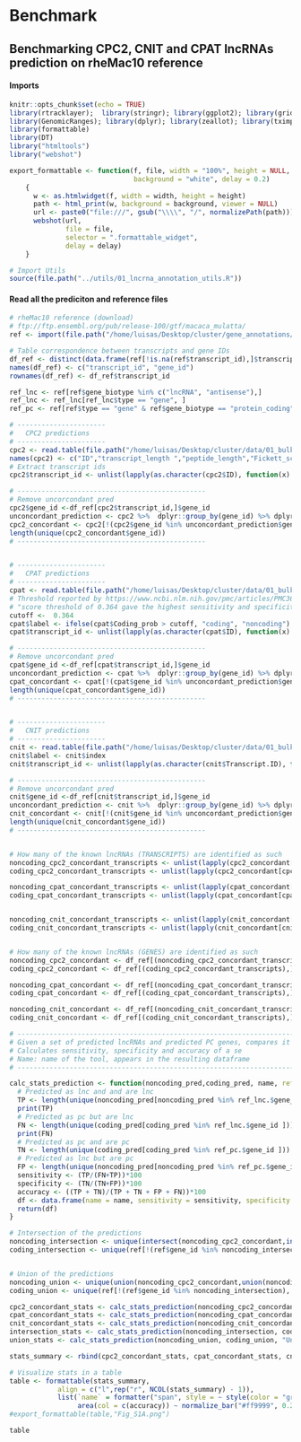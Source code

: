 
#  Benchmark
## Benchmarking CPC2, CNIT and CPAT lncRNAs prediction on rheMac10 reference 


#### Imports
```r
knitr::opts_chunk$set(echo = TRUE)
library(rtracklayer);  library(stringr); library(ggplot2); library(grid); library(gridExtra); library(RColorBrewer); library(readr); library(matrixStats)
library(GenomicRanges); library(dplyr); library(zeallot); library(tximport); library(ggpubr); library(plyr); 
library(formattable)
library(DT)
library("htmltools")
library("webshot")    

export_formattable <- function(f, file, width = "100%", height = NULL, 
                               background = "white", delay = 0.2)
    {
      w <- as.htmlwidget(f, width = width, height = height)
      path <- html_print(w, background = background, viewer = NULL)
      url <- paste0("file:///", gsub("\\\\", "/", normalizePath(path)))
      webshot(url,
              file = file,
              selector = ".formattable_widget",
              delay = delay)
    }

# Import Utils
source(file.path("../utils/01_lncrna_annotation_utils.R"))
```

#### Read all the prediciton and reference files

```r

# rheMac10 reference (download)
# ftp://ftp.ensembl.org/pub/release-100/gtf/macaca_mulatta/
ref <- import(file.path("/home/luisas/Desktop/cluster/gene_annotations/ensembl_release100/rheMac10/Macaca_mulatta.Mmul_10.100.gtf"))

# Table correspondence between transcripts and gene IDs 
df_ref <- distinct(data.frame(ref[!is.na(ref$transcript_id),]$transcript_id, ref[!is.na(ref$transcript_id),]$gene_id, stringsAsFactors = F))
names(df_ref) <- c("transcript_id", "gene_id")
rownames(df_ref) <- df_ref$transcript_id

ref_lnc <- ref[ref$gene_biotype %in% c("lncRNA", "antisense"),]
ref_lnc <- ref_lnc[ref_lnc$type == "gene", ]
ref_pc <- ref[ref$type == "gene" & ref$gene_biotype == "protein_coding",]

# ----------------------
#   CPC2 predictions
# ----------------------
cpc2 <- read.table(file.path("/home/luisas/Desktop/cluster/data/01_bulk_RNA-Seq_lncRNAs_annotation/03_novel_lncRNAs_list/99_benchmark_annotation/01_predictions/CPC2/cpc2_pred.txt"))
names(cpc2) <- c("ID","transcript_length ","peptide_length","Fickett_score" , " pI", "ORF_integrity", "coding_probability","label")
# Extract transcript ids 
cpc2$transcript_id <- unlist(lapply(as.character(cpc2$ID), function(x) strsplit(x,"[(]")[[1]][1]))

# -----------------------------------------------
# Remove uncorcondant pred
cpc2$gene_id <-df_ref[cpc2$transcript_id,]$gene_id
unconcordant_prediction <- cpc2 %>%  dplyr::group_by(gene_id) %>% dplyr::summarise(Unique_Elements =  dplyr::n_distinct(label)) %>%  dplyr::filter( Unique_Elements > 1)
cpc2_concordant <- cpc2[!(cpc2$gene_id %in% unconcordant_prediction$gene_id),]
length(unique(cpc2_concordant$gene_id))
# -----------------------------------------------


# ----------------------
#   CPAT predictions
# ----------------------
cpat <- read.table(file.path("/home/luisas/Desktop/cluster/data/01_bulk_RNA-Seq_lncRNAs_annotation/03_novel_lncRNAs_list/99_benchmark_annotation/01_predictions/CPAT/cpat_pred.ORF_prob.tsv"), header = T)
# Threshold reported by https://www.ncbi.nlm.nih.gov/pmc/articles/PMC3616698/
# "score threshold of 0.364 gave the highest sensitivity and specificity (0.966 for both) for human data"
cutoff <-  0.364
cpat$label <- ifelse(cpat$Coding_prob > cutoff, "coding", "noncoding")
cpat$transcript_id <- unlist(lapply(as.character(cpat$ID), function(x) strsplit(x,"[(]")[[1]][1]))

# -----------------------------------------------
# Remove uncorcondant pred
cpat$gene_id <-df_ref[cpat$transcript_id,]$gene_id
unconcordant_prediction <- cpat %>%  dplyr::group_by(gene_id) %>% dplyr::summarise(Unique_Elements =  dplyr::n_distinct(label)) %>%  dplyr::filter( Unique_Elements > 1)
cpat_concordant <- cpat[!(cpat$gene_id %in% unconcordant_prediction$gene_id),]
length(unique(cpat_concordant$gene_id))
# -----------------------------------------------


# ----------------------
#   CNIT predictions
# ----------------------
cnit <- read.table(file.path("/home/luisas/Desktop/cluster/data/01_bulk_RNA-Seq_lncRNAs_annotation/03_novel_lncRNAs_list/99_benchmark_annotation/01_predictions/CNIT/cnit_pred/CNCI2.index"), header = T, sep="\t", stringsAsFactors = F)
cnit$label <- cnit$index
cnit$transcript_id <- unlist(lapply(as.character(cnit$Transcript.ID), function(x) strsplit(x,"[(]")[[1]][1]))

# -----------------------------------------------
# Remove uncorcondant pred
cnit$gene_id <-df_ref[cnit$transcript_id,]$gene_id
unconcordant_prediction <- cnit %>%  dplyr::group_by(gene_id) %>% dplyr::summarise(Unique_Elements =  dplyr::n_distinct(label)) %>%  dplyr::filter( Unique_Elements > 1)
cnit_concordant <- cnit[!(cnit$gene_id %in% unconcordant_prediction$gene_id),]
length(unique(cnit_concordant$gene_id))
# -----------------------------------------------


# How many of the known lncRNAs (TRANSCRIPTS) are identified as such 
noncoding_cpc2_concordant_transcripts <- unlist(lapply(cpc2_concordant[cpc2_concordant$label == "noncoding",]$ID, function(x) strsplit(as.character(x),'(', fixed = T)[[1]][1]))
coding_cpc2_concordant_transcripts <- unlist(lapply(cpc2_concordant[cpc2_concordant$label == "coding",]$ID, function(x) strsplit(as.character(x),'(', fixed = T)[[1]][1]))

noncoding_cpat_concordant_transcripts <- unlist(lapply(cpat_concordant[cpat_concordant$label == "noncoding",]$ID, function(x) strsplit(as.character(x),'(', fixed = T)[[1]][1]))
coding_cpat_concordant_transcripts <- unlist(lapply(cpat_concordant[cpat_concordant$label == "coding",]$ID, function(x) strsplit(as.character(x),'(', fixed = T)[[1]][1]))


noncoding_cnit_concordant_transcripts <- unlist(lapply(cnit_concordant[cnit_concordant$index == "noncoding",]$Transcript.ID, function(x) strsplit(as.character(x),'(', fixed = T)[[1]][1]))
coding_cnit_concordant_transcripts <- unlist(lapply(cnit_concordant[cnit_concordant$index == "coding",]$Transcript.ID, function(x) strsplit(as.character(x),'(', fixed = T)[[1]][1]))


# How many of the known lncRNAs (GENES) are identified as such
noncoding_cpc2_concordant <- df_ref[(noncoding_cpc2_concordant_transcripts),]$gene_id
coding_cpc2_concordant <- df_ref[(coding_cpc2_concordant_transcripts),]$gene_id

noncoding_cpat_concordant <- df_ref[(noncoding_cpat_concordant_transcripts),]$gene_id
coding_cpat_concordant <- df_ref[(coding_cpat_concordant_transcripts),]$gene_id

noncoding_cnit_concordant <- df_ref[(noncoding_cnit_concordant_transcripts),]$gene_id
coding_cnit_concordant <- df_ref[(coding_cnit_concordant_transcripts),]$gene_id

```



```r
# ---------------------------------------------------------------------------------------------------------------
# Given a set of predicted lncRNAs and predicted PC genes, compares it with the references (ref_lnc, ref_pc)
# Calculates sensitivity, specificity and accuracy of a se
# Name: name of the tool, appears in the resulting dataframe
# ---------------------------------------------------------------------------------------------------------------

calc_stats_prediction <- function(noncoding_pred,coding_pred, name, ref_lnc.=ref_lnc, ref_pc.=ref_pc){
  # Predicted as lnc and and are lnc
  TP <- length(unique(noncoding_pred[noncoding_pred %in% ref_lnc.$gene_id ]))
  print(TP)
  # Predicted as pc but are lnc
  FN <- length(unique(coding_pred[coding_pred %in% ref_lnc.$gene_id ]))
  print(FN)
  # Predicted as pc and are pc
  TN <- length(unique(coding_pred[coding_pred %in% ref_pc.$gene_id ]))
  # Predicted as lnc but are pc
  FP <- length(unique(noncoding_pred[noncoding_pred %in% ref_pc.$gene_id ]))
  sensitivity <- (TP/(FN+TP))*100
  specificity <- (TN/(TN+FP))*100
  accuracy <- ((TP + TN)/(TP + TN + FP + FN))*100 
  df <- data.frame(name = name, sensitivity = sensitivity, specificity = specificity, accuracy = accuracy, stringsAsFactors = F)
  return(df)
}

# Intersection of the predictions
noncoding_intersection <- unique(intersect(noncoding_cpc2_concordant,intersect(noncoding_cnit_concordant, noncoding_cpat_concordant)))
coding_intersection <- unique(ref[!(ref$gene_id %in% noncoding_intersection), ]$gene_id)


# Union of the predictions
noncoding_union <- unique(union(noncoding_cpc2_concordant,union(noncoding_cnit_concordant, noncoding_cpat_concordant)))
coding_union <- unique(ref[!(ref$gene_id %in% noncoding_intersection), ]$gene_id)

cpc2_concordant_stats <- calc_stats_prediction(noncoding_cpc2_concordant, coding_cpc2_concordant, "cpc2_concordant")
cpat_concordant_stats <- calc_stats_prediction(noncoding_cpat_concordant, coding_cpat_concordant, "cpat_concordant")
cnit_concordant_stats <- calc_stats_prediction(noncoding_cnit_concordant, coding_cnit_concordant, "cnit_concordant")
intersection_stats <- calc_stats_prediction(noncoding_intersection, coding_intersection, "Intersection")
union_stats <- calc_stats_prediction(noncoding_union, coding_union, "Union")

stats_summary <- rbind(cpc2_concordant_stats, cpat_concordant_stats, cnit_concordant_stats, intersection_stats, union_stats)

# Visualize stats in a table
table <- formattable(stats_summary, 
            align = c("l",rep("r", NCOL(stats_summary) - 1)),
            list(`name` = formatter("span", style = ~ style(color = "grey", font.weight = "bold")), 
                 area(col = c(accuracy)) ~ normalize_bar("#ff9999", 0.2)))
#export_formattable(table,"Fig_S1A.png")

table

```



